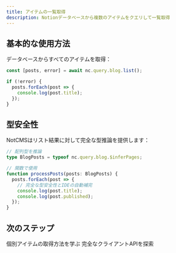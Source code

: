 ```yaml
---
title: アイテムの一覧取得
description: Notionデータベースから複数のアイテムをクエリして一覧取得
---
```


## 基本的な使用方法

データベースからすべてのアイテムを取得：

```typescript
const [posts, error] = await nc.query.blog.list();

if (!error) {
  posts.forEach(post => {
    console.log(post.title);
  });
}
```

## 型安全性

NotCMSはリスト結果に対して完全な型推論を提供します：

```typescript
// 配列型を推論
type BlogPosts = typeof nc.query.blog.$inferPages;

// 関数で使用
function processPosts(posts: BlogPosts) {
  posts.forEach(post => {
    // 完全な型安全性とIDEの自動補完
    console.log(post.title);
    console.log(post.published);
  });
}
```

## 次のステップ

<CardGroup cols={2}>
  <Card title="単一アイテムの取得" icon="file" href="/ja/usage/get">
    個別アイテムの取得方法を学ぶ
  </Card>
  <Card title="クライアントAPI" icon="code" href="/ja/usage/client">
    完全なクライアントAPIを探索
  </Card>
</CardGroup>